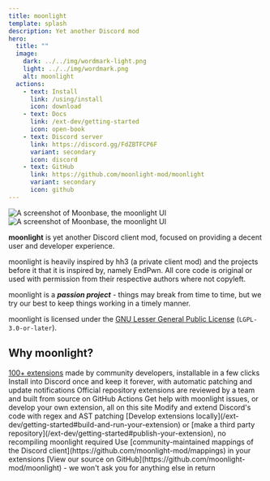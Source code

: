 ```yaml
---
title: moonlight
template: splash
description: Yet another Discord mod
hero:
  title: ""
  image:
    dark: ../../img/wordmark-light.png
    light: ../../img/wordmark.png
    alt: moonlight
  actions:
    - text: Install
      link: /using/install
      icon: download
    - text: Docs
      link: /ext-dev/getting-started
      icon: open-book
    - text: Discord server
      link: https://discord.gg/FdZBTFCP6F
      variant: secondary
      icon: discord
    - text: GitHub
      link: https://github.com/moonlight-mod/moonlight
      variant: secondary
      icon: github
---
```


<img class="light:sl-hidden" src="/moonbase.png" alt="A screenshot of Moonbase, the moonlight UI" />
<img class="dark:sl-hidden" src="/moonbase-light.png" alt="A screenshot of Moonbase, the moonlight UI" />

**moonlight** is yet another Discord client mod, focused on providing a decent user and developer experience.

moonlight is heavily inspired by hh3 (a private client mod) and the projects before it that it is inspired by, namely EndPwn. All core code is original or used with permission from their respective authors where not copyleft.

moonlight is a **_passion project_** - things may break from time to time, but we try our best to keep things working in a timely manner.

moonlight is licensed under the [GNU Lesser General Public License](https://www.gnu.org/licenses/lgpl-3.0.html) (`LGPL-3.0-or-later`).

## Why moonlight?

<CardGrid>
  <Card title="Ready to use extensions" icon="list-format">
    <a href="/extensions-list">100+ extensions</a> made by community developers, installable in a few clicks
  </Card>
  <Card title="Easy, persistent installation" icon="download">
    Install into Discord once and keep it forever, with automatic patching and update notifications
  </Card>
  <Card title="Verified safe extensions" icon="seti:lock">
    Official repository extensions are reviewed by a team and built from source on GitHub Actions
  </Card>
  <Card title="Extensive documentation" icon="open-book">
    Get help with moonlight issues, or develop your own extension, all on this site
  </Card>
  <Card title="Webpack code patching" icon="pen">
    Modify and extend Discord's code with regex and AST patching
  </Card>
  <Card title="Open extension system" icon="puzzle">
    [Develop extensions locally](/ext-dev/getting-started#build-and-run-your-extension) or [make a third party repository](/ext-dev/getting-started#publish-your-extension), no recompiling moonlight required
  </Card>
  <Card title="Community-made mappings" icon="seti:code-search">
    Use [community-maintained mappings of the Discord client](https://github.com/moonlight-mod/mappings) in your extensions
  </Card>
  <Card title="Free and open source" icon="github">
    [View our source on GitHub](https://github.com/moonlight-mod/moonlight) - we won't ask you for anything else in return
  </Card>
</CardGrid>

